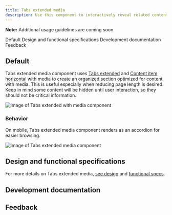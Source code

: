 ```yaml
---
title: Tabs extended media
description: Use this component to interactively reveal related content, or as a gateway to pages with more details.
---
```



<ComponentDescription name="Tabs extended media" type="layout" />

<InlineNotification>

**Note:** Additional usage guidelines are coming soon.

</InlineNotification>

<AnchorLinks>

<AnchorLink>Default</AnchorLink>
<AnchorLink>Design and functional specifications</AnchorLink>
<AnchorLink>Development documentation</AnchorLink>
<AnchorLink>Feedback</AnchorLink>

</AnchorLinks>

## Default

Tabs extended media component uses [Tabs extended](/components/tabs-extended) and [Content item horizontal](/components/content-item-horizontal) with media to create an organized section optimized for content with media. This is useful especially when reducing page length is desired. Keep in mind some content will be hidden until user interaction, so they should not be critical information.

<Row>
<Column colMd={8} colLg={12}>

![Image of Tabs extended with media component](../../images/component/tabs-extended-media/components--tabs-extended-media-1.jpg)


</Column>
</Row>

### Behavior

On mobile, Tabs extended media component renders as an accordion for easier browsing.

<Row>
<Column colMd={4} colLg={6}>

![Image of Tabs extended media component](../../images/component/tabs-extended-media/components--tabs-extended-media-2.jpg)

</Column>
</Row>

## Design and functional specifications

For more details on Tabs extended media, [see design](https://ibm.box.com/s/3sun8lo3gu2b4uaa4oxgpxrqit1m7t6i) and [functional specs]().

## Development documentation

<ComponentStatus name="Tabs extended media" type="layout" />

## Feedback

<ComponentFeedback />
